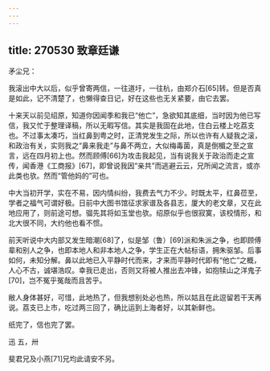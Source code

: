```yaml
---
---
---
```

title: 270530 致章廷谦
---




矛尘兄：

我滚出中大以后，似乎曾寄两信，一往道圩，一往杭，由郑介石[65]转。但是否真是如此，记不清楚了，也懒得查日记，好在这些也无关紧要，由它去罢。

十来天以前见绍原，知道你因闻季和我已“他亡”，急欲知其底细，当时因为他已写信，我又忙于整理译稿，所以无暇写信。其实是我固在此地，住白云楼上吃荔支也。不过事太凑巧，当红鼻到粤之时，正清党发生之际，所以也许有人疑我之滚，和政治有关，实则我之“鼻来我走”与鼻不两立，大似梅毒菌，真是倒楣之至之宣言，远在四月初上也。然而顾傅[66]为攻击我起见，当有说我关于政治而走之宣传，闻香港《工商报》[67]，即曾说我因“亲共”而逃避云云，兄所闻之流言，或亦此类也欤。然而“管他妈的”可也。

中大当初开学，实在不易，因内情纠纷，我费去气力不少。时既太平，红鼻莅至，学者之福气可谓好极。日前中大图书馆征求家谱及各县志，厦大的老文章，又在此地应用了，则前途可想。骝先其将如玉堂也欤。绍原似乎也很寂寞，该校情形，和北大很不同，大约他也看不惯。

前天听说中大内部又发生暗潮[68]了，似是邹（鲁）[69]派和朱派之争，也即顾傅辈和别人之争，也即本地人和非本地人之争，学生正在大帖标语，拥朱驱邹。后事如何，未知分解。鼻以此地已入平静时代而来，才来而平静时代即有“他亡”之概，人心不古，诚堪浩叹。幸我已走出，否则又将被人推出去冲锋，如抱犊山之洋鬼子[70]，岂不冤乎冤哉而且苦乎。

敝人身体甚好，可惜，此地热了，但我想别处必也热，所以姑且在此逗留若干天再说。荔支已上市，吃过两三回了，确比运到上海者好，以其新鲜也。

纸完了，信也完了罢。

迅 五，卅

斐君兄及小燕[71]兄均此请安不另。